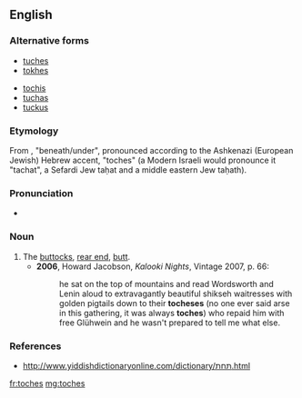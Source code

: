 ==English==

===Alternative forms===
{{top2}}
* [[tuches]]
* [[tokhes]]
{{mid2}}
* [[tochis]]
* [[tuchas]]
* [[tuckus]]
{{bottom}}

===Etymology===
From {{etyl|he}} {{term|תחת|sc=Hebr}}, "beneath/under", pronounced according to the Ashkenazi (European Jewish) Hebrew accent, "toches" (a Modern Israeli would pronounce it "tachat", a Sefardi Jew taḥat and a middle eastern Jew taḥath).

===Pronunciation===
* {{IPA|/ˈtɒxəs/}}

===Noun===
{{en-noun|es}}

# The [[buttocks]], [[rear end]], [[butt]].
#* '''2006''', Howard Jacobson, ''Kalooki Nights'', Vintage 2007, p. 66:
#*: he sat on the top of mountains and read Wordsworth and Lenin aloud to extravagantly beautiful shikseh waitresses with golden pigtails down to their '''tocheses''' (no one ever said arse in this gathering, it was always '''toches''') who repaid him with free Glühwein and he wasn't prepared to tell me what else.

===References===
* http://www.yiddishdictionaryonline.com/dictionary/תּחת.html

[[fr:toches]]
[[mg:toches]]